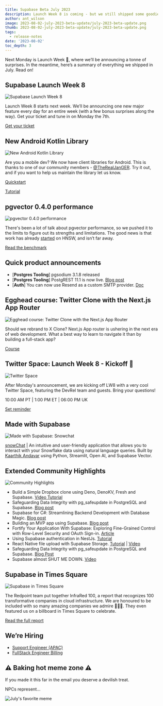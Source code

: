 ```yaml
---
title: Supabase Beta July 2023
description: Launch Week 8 is coming - but we still shipped some goodies during July
author: ant_wilson
image: 2023-08-02-july-2023-beta-update/july-2023-beta-update.png
thumb: 2023-08-02-july-2023-beta-update/july-2023-beta-update.png
tags:
  - release-notes
date: '2023-08-02'
toc_depth: 3
---
```


Next Monday is Launch Week 🎱, where we’ll be announcing a tonne of surprises. In the meantime, here’s a summary of everything we shipped in July. Read on!

## Supabase Launch Week 8

![Supabase Launch Week 8](https://obuldanrptloktxcffvn.supabase.co/storage/v1/object/public/images/marketing-emails/launch-week.png)

Launch Week 8 starts next week. We’ll be announcing one new major feature every day for an entire week (with a few bonus surprises along the way). Get your ticket and tune in on Monday the 7th.

[Get your ticket](https://supabase.com/launch-week)

## New Android Kotlin Library

![New Android Kotlin Library](https://obuldanrptloktxcffvn.supabase.co/storage/v1/object/public/images/marketing-emails/android-kotlin.png?t=2023-08-02T11%3A05%3A46.805Z)

Are you a mobile dev? We now have client libraries for Android. This is thanks to one of our community members - [@TheRealJanGER](https://twitter.com/TheRealJanGER). Try it out, and if you want to help us maintain the library let us know.

[Quickstart](https://supabase.com/docs/guides/getting-started/quickstarts/kotlin)

[Tutorial](https://supabase.com/docs/guides/getting-started/tutorials/with-kotlin)

## pgvector 0.4.0 performance

![pgvector 0.4.0 performance](https://obuldanrptloktxcffvn.supabase.co/storage/v1/object/public/images/marketing-emails/pgvector.png)

There's been a lot of talk about pgvector performance, so we pushed it to the limits to figure out its strengths and limitations. The good news is that work has already [started](https://github.com/pgvector/pgvector/tree/hnsw) on HNSW, and isn’t far away.

[Read the benchmark](https://supabase.com/blog/pgvector-performance)

## Quick product announcements

- [**Postgres Tooling**] pgsodium 3.1.8 released
- [**Postgres Tooling**] PostgREST 11.1 is now live. [Blog post](https://supabase.com/blog/postgrest-11-1-release)
- [**Auth**] You can now use Resend as a custom SMTP provider. [Doc](https://www.notion.so/Clicking-on-https-supabase-com-docs-reference-dart-functions-invoke-redirects-to-https-supabase--fb705ffc7cbb41fd98b31ab9c8772019?pvs=21)

## Egghead course: Twitter Clone with the Next.js App Router

![Egghead course: Twitter Clone with the Next.js App Router](https://obuldanrptloktxcffvn.supabase.co/storage/v1/object/public/images/marketing-emails/egghead-course.png?t=2023-08-02T10%3A55%3A17.908Z)

Should we rebrand to X Clone? Next.js App router is ushering in the next era of web development. What a best way to learn to navigate it than by building a full-stack app?

[Course](https://egghead.io/courses/build-a-twitter-clone-with-the-next-js-app-router-and-supabase-19bebadb)

## Twitter Space: Launch Week 8 - Kickoff 🏈

![Twitter Space](https://obuldanrptloktxcffvn.supabase.co/storage/v1/object/public/images/marketing-emails/twitter-space.png?t=2023-08-02T11%3A05%3A03.838Z)

After Monday's announcement, we are kicking off LW8 with a very cool Twitter Space, featuring the DevRel team and guests. Bring your questions!

10:00 AM PT | 1:00 PM ET | 06:00 PM UK

[Set reminder](https://twitter.com/i/spaces/1DXGyvjkeEeJM)

## Made with Supabase

![Made with Supabase: Snowchat](https://obuldanrptloktxcffvn.supabase.co/storage/v1/object/public/images/marketing-emails/snowchat.png)

[snowChat](https://snowchat.streamlit.app/) | An intuitive and user-friendly application that allows you to interact with your Snowflake data using natural language queries. Built by [Kaarthik Andavar](https://twitter.com/kaarthikcodes) using Python, Streamlit, Open AI, and Supabase Vector.

## Extended Community Highlights

![Community Highlights](https://obuldanrptloktxcffvn.supabase.co/storage/v1/object/public/images/marketing-emails/community-highlights.png)

- Build a Simple Dropbox clone using Deno, DenoKV, Fresh and Supabase. [Video Tutorial](https://www.youtube.com/watch?v=_WerF8YMqks)
- Safeguarding Data Integrity with pg_safeupdate in PostgreSQL and Supabase. [Blog post](https://www.notion.so/809925346af243b3a4ede8774e71472c?pvs=21)
- Supabase for C#: Streamlining Backend Development with Database Magic. [Blog post](https://themurph.hashnode.dev/supabase-csharp)
- Building an MVP app using Supabase. [Blog post](https://www.antstack.com/blog/building-an-mvp-app-using-supabase/)
- Fortify Your Application With Supabase: Exploring Fine-Grained Control with Row-Level Security and OAuth Sign-in. [Article](https://techconative.com/blog/supabase-rls-security-oauth-authentication/)
- Using Supabase authentication in NestJs. [Tutorial](https://blog.iamstarcode.com/using-supabase-authentication-in-nestjs)
- React Native file upload with Supabase Storage. [Tutorial](https://supabase.com/blog/react-native-storage) | [Video](https://www.youtube.com/watch?v=am6w5zEDk_g)
- Safeguarding Data Integrity with pg_safeupdate in PostgreSQL and Supabase. [Blog Post](https://blog.mansueli.com/safeguarding-data-integrity-with-pg-safeupdate-in-postgresql-and-supabase)
- Supabase almost SHUT ME DOWN. [Video](https://www.youtube.com/watch?v=2WHTZa4ENfc)

## Supabase in Times Square

![Supabase in Times Square](https://obuldanrptloktxcffvn.supabase.co/storage/v1/object/public/images/marketing-emails/times-sq.png?t=2023-08-02T11%3A04%3A14.458Z)

The Redpoint team put together InfraRed 100, a report that recognizes 100 transformative companies in cloud infrastructure. We are honoured to be included with so many amazing companies we admire 🙇🏻‍♂️. They even featured us on a billboard in Times Square to celebrate.

[Read the full report](https://www.redpoint.com/infrared/100/)

## We’re Hiring

- [Support Engineer (APAC)](https://boards.greenhouse.io/supabase/jobs/4934378004)
- [FullStack Engineer Billing](https://www.notion.so/Beta-Update-July-Monday-31st-10386eba40934ea597ee5e5b1b81574e?pvs=21)

## ⚠️ Baking hot meme zone ⚠️

If you made it this far in the email you deserve a devilish treat.

NPCs represent…

![July's favorite meme](https://obuldanrptloktxcffvn.supabase.co/storage/v1/object/public/images/marketing-emails/supabase-meme.png)
